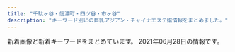 ```yaml
---
title: "千駄ヶ谷・信濃町・四ツ谷・市ヶ谷"
description: "キーワード別にの巨乳アジアン・チャイナエステ嬢情報をまとめました。"
---
```


新着画像と新着キーワードをまとめています。
2021年06月28日の情報です。

<DmmAffiliateIns />
<KeywordTable
  shops={
    [
    {
        "keywords": {
            "85": 1,
            "86": 3,
            "D": 4
        },
        "name": "Moon",
        "url": "http://xn--vckg5a9gug.in.net/",
        "img_links": [
            "http://xn--vckg5a9gug.in.net/images/sys.jpg",
            "http://xn--vckg5a9gug.in.net/images/top.jpg",
            "http://xn--vckg5a9gug.in.net/images/cg01.jpg",
            "http://xn--vckg5a9gug.in.net/images/cg02.jpg",
            "http://xn--vckg5a9gug.in.net/images/fbt.jpg",
            "http://xn--vckg5a9gug.in.net/images/cg04.jpg",
            "http://xn--vckg5a9gug.in.net/images/tit3.jpg",
            "http://xn--vckg5a9gug.in.net/images/tit5.jpg",
            "http://xn--vckg5a9gug.in.net/images/tit4.jpg",
            "http://xn--vckg5a9gug.in.net/images/tit2.jpg",
            "http://xn--vckg5a9gug.in.net/images/no.png",
            "http://xn--vckg5a9gug.in.net/images/tit1.jpg",
            "http://xn--vckg5a9gug.in.net/images/cg03.jpg",
            "http://xn--vckg5a9gug.in.net/images/fla.jpg",
            "http://xn--vckg5a9gug.in.net/link/menlog.jpg",
            "http://xn--vckg5a9gug.in.net/images/fbf.jpg"
        ],
        "station": "\u9eb9\u753a\u99c51\u756a\u51fa\u53e3"
    },
    {
        "keywords": {
            "83": 18,
            "87": 18,
            "D": 252,
            "82": 18,
            "85": 108,
            "86": 126,
            "C": 54,
            "84": 18
        },
        "station": "\u56db\u8c37\u4e09\u4e01\u76ee\u99c52\u756a\u51fa\u53e3",
        "name": "\u5149\u540d",
        "img_links": [
            "http://aqua.jpn.cm/photos/sites/16/2018/05/2018052105590585.jpg",
            "http://aqua.jpn.cm/images/room5.jpg",
            "http://aqua.jpn.cm/images/mobile.jpg",
            "http://aqua.jpn.cm/photos/sites/16/2018/01/2018013112184869.jpg",
            "http://aqua.jpn.cm/images/room4.jpg",
            "http://aqua.jpn.cm/images/3.jpg",
            "http://aqua.jpn.cm/images/line.jpg",
            "http://aqua.jpn.cm/images/s_news.jpg",
            "http://aqua.jpn.cm/photos/sites/16/2020/04/2020040301184076.jpg",
            "http://aqua.jpn.cm/photos/sites/16/2020/10/2020100906522289.jpg",
            "http://aqua.jpn.cm/photos/sites/16/2021/03/2021031006535594.jpg",
            "http://aqua.jpn.cm/images/top.png",
            "http://aqua.jpn.cm/photos/sites/16/2021/03/2021032308500056.jpg",
            "http://aqua.jpn.cm/images/room2.jpg",
            "http://aqua.jpn.cm/images/s_staff.png",
            "http://aqua.jpn.cm/photos/sites/16/2021/03/2021030106235633.jpg",
            "http://aqua.jpn.cm/photos/sites/16/2019/02/2019020108033676.jpg",
            "http://aqua.jpn.cm/photos/sites/16/2018/01/2018011007031662.jpg",
            "http://aqua.jpn.cm/photos/sites/16/2020/12/2020120208263886.jpg",
            "http://aqua.jpn.cm/photos/sites/16/2021/01/2021011401054262.jpg",
            "http://aqua.jpn.cm/images/room3.jpg",
            "http://aqua.jpn.cm/photos/sites/16/2020/03/2020030507254950.jpg",
            "http://aqua.jpn.cm/photos/sites/16/2021/03/2021032308500758.jpg",
            "http://aqua.jpn.cm/photos/sites/16/2018/01/2018011007031899.jpg",
            "http://aqua.jpn.cm/images/2.jpg",
            "http://aqua.jpn.cm/photos/sites/16/2020/10/2020100508293240.jpg",
            "http://aqua.jpn.cm/photos/sites/16/2018/01/2018011007032034.jpg",
            "http://aqua.jpn.cm/photos/sites/16/2020/09/2020091507031094.jpg",
            "http://aqua.jpn.cm/images/1.jpg",
            "http://aqua.jpn.cm/images/room1.jpg",
            "http://aqua.jpn.cm/photos/sites/16/2019/03/2019031107062221.jpg",
            "http://aqua.jpn.cm/images/s_pick.png"
        ],
        "url": "http://aqua.jpn.cm/"
    },
    {
        "keywords": {
            "C": 12,
            "84": 2,
            "86": 2,
            "D": 5,
            "85": 4
        },
        "name": "1819\uff5e\u7d46",
        "station": "\u56db\u8c37\u4e09\u4e01\u76ee\u99c53\u756a\u51fa\u53e3",
        "url": "http://1819-kizuna.work/",
        "img_links": [
            "http://1819-kizuna.work/img/st033.jpg",
            "http://1819-kizuna.work/i/img/s3.jpg",
            "http://1819-kizuna.work/img/mo.png",
            "http://1819-kizuna.work/img/st024.jpg",
            "http://1819-kizuna.work/img/jk.jpg",
            "http://1819-kizuna.work/img/fla.jpg",
            "http://1819-kizuna.work/img/st032.jpg",
            "http://1819-kizuna.work/img/s25.jpg",
            "http://1819-kizuna.work/i/img/jk.jpg",
            "http://1819-kizuna.work/i/img/r4.jpg",
            "http://1819-kizuna.work/i/img/st030.jpg",
            "http://1819-kizuna.work/img/skr.png",
            "http://1819-kizuna.work/img/st32.jpg",
            "http://1819-kizuna.work/img/st30.jpg",
            "http://1819-kizuna.work/i/img/st032.jpg",
            "http://1819-kizuna.work/i/img/s2.jpg",
            "http://1819-kizuna.work/i/img/s4.jpg",
            "http://1819-kizuna.work/img/botton.jpg",
            "http://1819-kizuna.work/i/img/skr.png",
            "http://1819-kizuna.work/img/bottom.jpg",
            "http://1819-kizuna.work/img/1F60A.png",
            "http://1819-kizuna.work/img/s24.jpg",
            "http://1819-kizuna.work/i/img/st32.jpg",
            "http://1819-kizuna.work/img/st030.jpg",
            "http://1819-kizuna.work/img/s33.jpg",
            "http://1819-kizuna.work/img/s32.jpg",
            "http://1819-kizuna.work/i/img/s1.jpg",
            "http://1819-kizuna.work/img/1F33C.png",
            "http://1819-kizuna.work/img/1F431.png",
            "http://1819-kizuna.work/i/img/r2.jpg",
            "http://1819-kizuna.work/i/img/st024.jpg",
            "http://1819-kizuna.work/i/img/r3.jpg",
            "http://1819-kizuna.work/img/1F339.png",
            "http://1819-kizuna.work/img/1F351.png",
            "http://1819-kizuna.work/i/img/st033.jpg",
            "http://1819-kizuna.work/img/st25.jpg",
            "http://1819-kizuna.work/i/img/st30.jpg",
            "http://1819-kizuna.work/img/st33.jpg",
            "http://1819-kizuna.work/img/st24.jpg",
            "http://1819-kizuna.work/i/img/s5.jpg",
            "http://1819-kizuna.work/i/img/s6.jpg",
            "http://1819-kizuna.work/i/img/st24.jpg",
            "http://1819-kizuna.work/i/img/st33.jpg",
            "http://1819-kizuna.work/i/img/st25.jpg",
            "http://1819-kizuna.work/img/s30.jpg",
            "http://1819-kizuna.work/img/1F353.png",
            "http://1819-kizuna.work/i/img/r1.jpg"
        ]
    },
    {
        "name": "\u30b9\u30de\u30a4\u30eb",
        "img_links": [
            "http://e-yotsuya.net/images/top2.png",
            "http://e-yotsuya.net/images/g2.jpg",
            "http://e-yotsuya.net/images/g7.jpg",
            "http://e-yotsuya.net/images/g5.jpg",
            "http://e-yotsuya.net/images/g3.jpg",
            "http://e-yotsuya.net/images/g4.jpg",
            "http://e-yotsuya.net/images/tite-staff1.jpg",
            "http://e-yotsuya.net/images/room.jpg",
            "http://e-yotsuya.net/images/baner.jpg",
            "http://e-yotsuya.net/images/news-tit.png",
            "http://e-yotsuya.net/images/g1.jpg",
            "http://e-yotsuya.net/images/g8.jpg",
            "http://e-yotsuya.net/images/g9.jpg",
            "http://e-yotsuya.net/images/mobile.png",
            "http://e-yotsuya.net/images/baner2.jpg",
            "http://e-yotsuya.net/images/tite-staff.jpg",
            "http://e-yotsuya.net/images/top.jpg",
            "http://e-yotsuya.net/images/news-tit1.jpg",
            "http://e-yotsuya.net/images/g6.jpg"
        ],
        "station": "JR\u56db\u30c4\u8c37\u99c5\u8d64\u5742\u53e3",
        "url": "http://e-yotsuya.net/",
        "keywords": {
            "C": 14
        }
    },
    {
        "url": "http://e-rosa.net/",
        "img_links": [
            "http://e-rosa.net/images/girl_top.png",
            "http://e-rosa.net/images/sejutu2.jpg",
            "http://e-rosa.net/images/002.jpg",
            "http://e-rosa.net/images/005.jpg",
            "http://e-rosa.net/images/aya2.jpg",
            "http://e-rosa.net/images/access3.jpg",
            "http://e-rosa.net/images/rina0.jpg",
            "http://e-rosa.net/images/001.jpg",
            "http://e-rosa.net/images/yuyi.jpg",
            "http://e-rosa.net/images/sejutu1.jpg",
            "http://e-rosa.net/images/rimi.jpg",
            "http://e-rosa.net/images/pagetop.png",
            "http://e-rosa.net/images/tite-magazine.png",
            "http://e-rosa.net/images/sejutu5.jpg",
            "http://e-rosa.net/images/tite-link.png",
            "http://e-rosa.net/images/risa.jpg",
            "http://e-rosa.net/images/004.jpg",
            "http://e-rosa.net/images/rina2.jpg",
            "http://e-rosa.net/images/aya1.jpg",
            "http://e-rosa.net/images/gg1.png",
            "http://e-rosa.net/images/009.jpg",
            "http://e-rosa.net/images/te2.jpg",
            "http://e-rosa.net/images/sejutu6.jpg",
            "http://e-rosa.net/images/tite-staff.png",
            "http://e-rosa.net/images/girlx_top.png",
            "http://e-rosa.net/images/right_top.png",
            "http://e-rosa.net/images/grande.jpg",
            "http://e-rosa.net/images/right_bottom.png",
            "http://e-rosa.net/images/mimi.jpg",
            "http://e-rosa.net/images/yuri.jpg",
            "http://e-rosa.net/images/girl_03.png",
            "http://e-rosa.net/images/meyi1.jpg",
            "http://e-rosa.net/images/haruka.jpg",
            "http://e-rosa.net/images/003.jpg",
            "http://e-rosa.net/images/ddd.jpg",
            "http://e-rosa.net/images/misa1.jpg",
            "http://e-rosa.net/images/yuyu.jpg",
            "http://e-rosa.net/images/006.jpg",
            "http://e-rosa.net/images/news_bottom.jpg",
            "http://e-rosa.net/images/nei_03.png",
            "http://e-rosa.net/images/g13.jpg",
            "http://e-rosa.net/images/te1.jpg",
            "http://e-rosa.net/images/nei_01.png",
            "http://e-rosa.net/images/g1.jpg",
            "http://e-rosa.net/images/rina1.jpg",
            "http://e-rosa.net/images/te3.jpg",
            "http://e-rosa.net/images/ayaka.jpg",
            "http://e-rosa.net/images/news_top.jpg",
            "http://e-rosa.net/images/ha.jpg",
            "http://e-rosa.net/images/noimage.jpg",
            "http://e-rosa.net/images/girl_01.png",
            "http://e-rosa.net/images/meyi2.jpg",
            "http://e-rosa.net/images/mio.jpg",
            "http://e-rosa.net/images/yuna.jpg",
            "http://e-rosa.net/images/k1.jpg"
        ],
        "station": "\u56db\u8c37\u4e09\u4e01\u76ee\u99c52\u756a",
        "keywords": {},
        "name": "ROSA"
    },
    {
        "name": "\u30c6\u30a3\u30e9\u30df\u30b9",
        "img_links": [
            "https://juno-esthe.tokyo/wp-content/uploads/2021/06/8976514tiramisu.jpg",
            "https://juno-esthe.tokyo/wp-content/themes/este/img/top-img05.png",
            "https://juno-esthe.tokyo/wp-content/uploads/2021/02/567tiramisu.jpg",
            "https://juno-esthe.tokyo/wp-content/themes/este/img/top-img02.png",
            "https://juno-esthe.tokyo/wp-content/uploads/2021/02/3456utiramisu.jpg",
            "https://juno-esthe.tokyo/wp-content/uploads/2021/06/8765126789tiramisu.jpg",
            "https://juno-esthe.tokyo/wp-content/uploads/2021/02/90876satiramisu.jpg",
            "https://juno-esthe.tokyo/wp-content/themes/este/img/4.jpg",
            "https://juno-esthe.tokyo/wp-content/uploads/2021/02/876251tiramisu.jpg",
            "https://juno-esthe.tokyo/wp-content/uploads/2021/03/1tiramisu.jpg",
            "https://juno-esthe.tokyo/wp-content/uploads/2021/02/8estrdyfugi.jpg",
            "https://juno-esthe.tokyo/wp-content/uploads/2021/04/89762517tiramisu.jpg",
            "https://juno-esthe.tokyo/wp-content/themes/este/img/call.png",
            "https://juno-esthe.tokyo/wp-content/themes/este/img/2.jpg",
            "https://juno-esthe.tokyo/wp-content/uploads/2021/02/3121tiramisu.jpg",
            "https://juno-esthe.tokyo/wp-content/uploads/2021/06/8976251tiramisu.jpg",
            "https://juno-esthe.tokyo/wp-content/uploads/2021/03/31tiramisu.jpg",
            "https://juno-esthe.tokyo/wp-content/uploads/2021/04/87612tiramisu.jpg",
            "https://juno-esthe.tokyo/wp-content/themes/este/img/top-img01.png",
            "https://juno-esthe.tokyo/wp-content/themes/este/img/top-img03.png",
            "https://juno-esthe.tokyo/wp-content/themes/este/img/3.jpg",
            "https://juno-esthe.tokyo/wp-content/themes/este/img/tel_header.png",
            "https://juno-esthe.tokyo/wp-content/themes/este/img/top-img04.png",
            "https://juno-esthe.tokyo/wp-content/uploads/2021/02/78621tiramisu.jpg",
            "https://juno-esthe.tokyo/wp-content/uploads/2021/02/12345678tiramisu.jpg",
            "https://juno-esthe.tokyo/wp-content/uploads/2021/03/4567tiramisu.jpg",
            "https://juno-esthe.tokyo/wp-content/uploads/2021/02/1tiramisu-1.jpg",
            "https://juno-esthe.tokyo/wp-content/themes/este/img/1.jpg",
            "https://juno-esthe.tokyo/wp-content/themes/este/img/tel_footer.png"
        ],
        "url": "https://juno-esthe.tokyo/",
        "keywords": {
            "E": 3,
            "\u30bb\u30af\u30b7\u30fc": 2,
            "C": 29,
            "D": 19
        },
        "station": "\u56db\u30c4\u8c37\u99c52\u756a\u53e3"
    },
    {
        "img_links": [
            "http://l-rlx.com/s/images/t2.jpg",
            "http://l-rlx.com/s/image/nav_top.png",
            "http://l-rlx.com/s/images/slider/prev.png",
            "http://l-rlx.com/s/images/service_03.png",
            "http://l-rlx.com/girl/02.jpg",
            "http://l-rlx.com/girl/08.jpg",
            "http://l-rlx.com/s/images/slider/next.png",
            "http://l-rlx.com/s/images/slider/3.jpg",
            "http://l-rlx.com/images/sub_09.jpg",
            "http://l-rlx.com/girl/03.jpg",
            "http://l-rlx.com/s/images/top_2.jpg",
            "http://l-rlx.com/images/index_14.jpg",
            "http://l-rlx.com/images/02.jpg",
            "http://l-rlx.com/images/index_02.jpg",
            "http://l-rlx.com/s/images/tel.png",
            "http://l-rlx.com/s/images/service_07.png",
            "http://l-rlx.com/s/images/iphone.png",
            "http://l-rlx.com/images/index_20.jpg",
            "http://l-rlx.com/images/index_17.jpg",
            "http://l-rlx.com/s/uploads/08.jpg",
            "http://l-rlx.com/s/uploads/05.jpg",
            "http://l-rlx.com/s/image/nav_topics.png",
            "http://l-rlx.com/s/images/pc.png",
            "http://l-rlx.com/s/image/nav_cast.png",
            "http://l-rlx.com/images/rec_09.jpg",
            "http://l-rlx.com/girl/07.jpg",
            "http://l-rlx.com/images/info_09.jpg",
            "http://l-rlx.com/images/rec.jpg",
            "http://l-rlx.com/s/images/service_01.png",
            "http://l-rlx.com/girl/09.jpg",
            "http://l-rlx.com/s/uploads/09.jpg",
            "http://l-rlx.com/images/index_21.jpg",
            "http://l-rlx.com/s/images/t3.jpg",
            "http://l-rlx.com/s/uploads/010.jpg",
            "http://l-rlx.com/images/03.jpg",
            "http://l-rlx.com/girl/01.jpg",
            "http://l-rlx.com/images/index_06.jpg",
            "http://l-rlx.com/s/uploads/07.jpg",
            "http://l-rlx.com/images/staff_09.jpg",
            "http://l-rlx.com/s/image/nav_hotel.png",
            "http://l-rlx.com/s/uploads/03.jpg",
            "http://l-rlx.com/s/images/slider/1.jpg",
            "http://l-rlx.com/images/index_03.jpg",
            "http://l-rlx.com/s/uploads/04.jpg",
            "http://l-rlx.com/girl/05.jpg",
            "http://l-rlx.com/girl/00.jpg",
            "http://l-rlx.com/s/image/nav_manga.png",
            "http://l-rlx.com/images/info.jpg",
            "http://l-rlx.com/images/index_07.jpg",
            "http://l-rlx.com/images/index_12.jpg",
            "http://l-rlx.com/s/uploads/02.jpg",
            "http://l-rlx.com/s/uploads/01.jpg",
            "http://l-rlx.com/s/images/slider/2.jpg",
            "http://l-rlx.com/images/01.jpg",
            "http://l-rlx.com/s/image/nav_sys.png",
            "http://l-rlx.com/girl/04.jpg",
            "http://l-rlx.com/s/images/t4.jpg",
            "http://l-rlx.com/images/index_04.jpg",
            "http://l-rlx.com/s/images/okubokomachi.jpg",
            "http://l-rlx.com/s/images/t1.jpg",
            "http://l-rlx.com/s/uploads/06.jpg",
            "http://l-rlx.com/images/index_01.jpg",
            "http://l-rlx.com/images/index_16.jpg",
            "http://l-rlx.com/images/index_05.jpg"
        ],
        "station": "\u56db\u8c37\u4e09\u4e01\u76ee\u99c52\u756a\u53e3",
        "url": "http://l-rlx.com/",
        "name": "\u30aa\u30fc\u30ed\u30e9",
        "keywords": {
            "85": 4,
            "86": 4,
            "88": 2,
            "D": 6,
            "87": 4,
            "95": 2,
            "C": 17,
            "84": 2
        }
    },
    {
        "img_links": [
            "http://lakulaku.info/swf/baner.jpg",
            "http://lakulaku.info/images/staff/rina.jpg",
            "http://lakulaku.info/img/5-5.jpg",
            "http://lakulaku.info/img/5-4.jpg",
            "http://lakulaku.info/images/staff/ai-a.jpg",
            "http://lakulaku.info/images/staff/mari.jpg",
            "http://lakulaku.info/images/staff/5-5.jpg",
            "http://lakulaku.info/images/staff/5-2.jpg",
            "http://lakulaku.info/images/staff/nena.jpg",
            "http://lakulaku.info/images/staff/5-1.jpg",
            "http://lakulaku.info/img/5-1.jpg",
            "http://lakulaku.info/images/mobile.png",
            "http://lakulaku.info/images/staff/s06.jpg",
            "http://lakulaku.info/images/staff/momo.jpg",
            "http://lakulaku.info/images/staff/5-4.jpg",
            "http://lakulaku.info/images/staff/5-3.jpg",
            "http://lakulaku.info/images/top.jpg",
            "http://lakulaku.info/img/5-3.jpg",
            "http://lakulaku.info/images/titestaff.png",
            "http://lakulaku.info/images/staff/ai.jpg",
            "http://lakulaku.info/images/staff/yumi.jpg",
            "http://lakulaku.info/img/rina.jpg",
            "http://lakulaku.info/img/s06.jpg",
            "http://lakulaku.info/img/5-2.jpg",
            "http://lakulaku.info/images/newtit.png",
            "http://lakulaku.info/images/staff/sizuka.jpg"
        ],
        "url": "http://lakulaku.info/",
        "station": "\u56db\u8c37\u4e09\u4e01\u76ee\u99c52\u756a",
        "name": "\u767e\u5408",
        "keywords": {}
    },
    {
        "url": "http://visirala.xyz/",
        "img_links": [
            "http://visirala.xyz/uploads/210609/1-2106091K60Ba.jpg",
            "http://visirala.xyz/static/picture/ttl_staff.png",
            "http://visirala.xyz/static/picture/ttl_wnew.png",
            "http://visirala.xyz/static/picture/ttl_pickup.png",
            "http://visirala.xyz/uploads/210625/1-210625134621208.jpg",
            "http://visirala.xyz/uploads/210609/1-2106091K62S10.jpg",
            "http://visirala.xyz/static/picture/head.png",
            "http://visirala.xyz/uploads/210609/1-2106091K524457.jpg",
            "http://visirala.xyz/uploads/210609/1-2106091K4592c.jpg",
            "http://visirala.xyz/static/picture/ttl_mobile.png",
            "http://visirala.xyz/static/picture/campaign_ani.png",
            "http://visirala.xyz/static/picture/ttl_girls.png",
            "http://visirala.xyz/uploads/210609/1-2106091K424191.jpg"
        ],
        "keywords": {
            "C": 13
        },
        "station": "\u56db\u8c37\u4e09\u4e01\u76ee\u99c52\u756a\u53e3",
        "name": "\u5922\u306e\u90e8\u5c4b"
    },
    {
        "img_links": [],
        "url": "http://bimajo.ies.fun/",
        "station": "\u56db\u8c37\u4e09\u4e01\u76ee\u99c52\u756a\u51fa\u53e3",
        "name": "\u7652\u3057\u306e\u5c4b",
        "keywords": {}
    }
]
}
/>
<DmmAffiliateScript />
